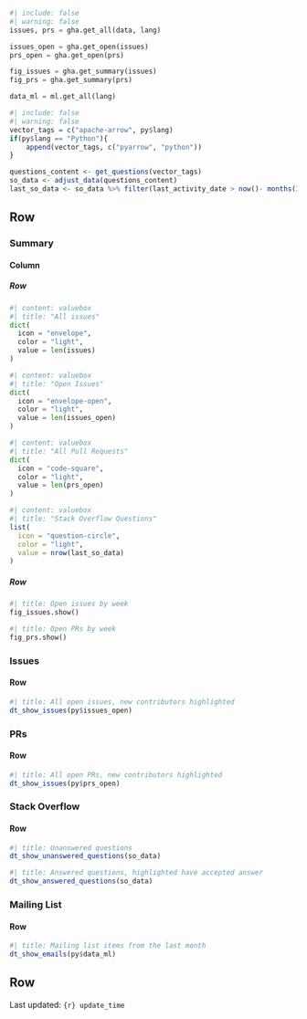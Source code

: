 ```python
#| include: false
#| warning: false
issues, prs = gha.get_all(data, lang)

issues_open = gha.get_open(issues)
prs_open = gha.get_open(prs)

fig_issues = gha.get_summary(issues)
fig_prs = gha.get_summary(prs)

data_ml = ml.get_all(lang)
```

```r
#| include: false
#| warning: false
vector_tags = c("apache-arrow", py$lang)
if(py$lang == "Python"){
    append(vector_tags, c("pyarrow", "python"))
}

questions_content <- get_questions(vector_tags)
so_data <- adjust_data(questions_content)
last_so_data <- so_data %>% filter(last_activity_date > now()- months(3))
```

## Row {.tabset}

### Summary 

#### Column 

##### Row {height=20%}

```python
#| content: valuebox
#| title: "All issues"
dict(
  icon = "envelope",
  color = "light",
  value = len(issues)
)
```

```python
#| content: valuebox
#| title: "Open Issues"
dict(
  icon = "envelope-open",
  color = "light",
  value = len(issues_open)
)
```

```python
#| content: valuebox
#| title: "All Pull Requests"
dict(
  icon = "code-square",
  color = "light",
  value = len(prs_open)
)
```

```r
#| content: valuebox
#| title: "Stack Overflow Questions"
list(
  icon = "question-circle",
  color = "light",
  value = nrow(last_so_data)
)
```

##### Row {height=80%}

```python
#| title: Open issues by week
fig_issues.show()
```

```python
#| title: Open PRs by week
fig_prs.show()
```

### Issues

#### Row 
```r
#| title: All open issues, new contributors highlighted
dt_show_issues(py$issues_open)
```

### PRs

#### Row 

```r
#| title: All open PRs, new contributors highlighted
dt_show_issues(py$prs_open)
```

### Stack Overflow

#### Row 

```r
#| title: Unanswered questions
dt_show_unanswered_questions(so_data)
```

```r
#| title: Answered questions, highlighted have accepted answer
dt_show_answered_questions(so_data)
```

### Mailing List

#### Row 

```r
#| title: Mailing list items from the last month
dt_show_emails(py$data_ml)
```

## Row {height=1%}

Last updated: `{r} update_time`